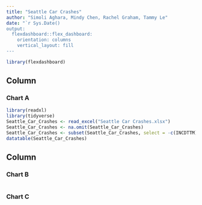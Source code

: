 ```yaml
---
title: "Seattle Car Crashes"
author: "Simoli Aghara, Mindy Chen, Rachel Graham, Tammy Le"
date: "`r Sys.Date()
output: 
  flexdashboard::flex_dashboard:
    orientation: columns
    vertical_layout: fill
---
```


```r
library(flexdashboard)
```

Column {data-width=650}
-----------------------------------------------------------------------

### Chart A

```r
library(readxl)
library(tidyverse)
Seattle_Car_Crashes <- read_excel("Seattle Car Crashes.xlsx")
Seattle_Car_Crashes <- na.omit(Seattle_Car_Crashes)
Seattle_Car_Crashes <- subset(Seattle_Car_Crashes, select = -c(INCDTTM))
datatable(Seattle_Car_Crashes)

```

Column {data-width=350}
-----------------------------------------------------------------------

### Chart B

```r

```

### Chart C

```r

```

